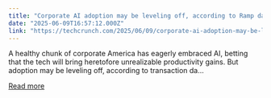 ```yaml
---
title: "Corporate AI adoption may be leveling off, according to Ramp data"
date: "2025-06-09T16:57:12.000Z"
link: "https://techcrunch.com/2025/06/09/corporate-ai-adoption-may-be-leveling-off-according-to-ramp-data/"
---
```


A healthy chunk of corporate America has eagerly embraced AI, betting that the tech will bring heretofore unrealizable productivity gains. But adoption may be leveling off, according to transaction da...

[Read more](https://techcrunch.com/2025/06/09/corporate-ai-adoption-may-be-leveling-off-according-to-ramp-data/)
